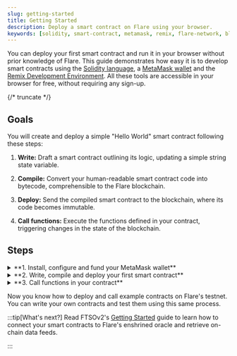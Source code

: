 ```yaml
---
slug: getting-started
title: Getting Started
description: Deploy a smart contract on Flare using your browser.
keywords: [solidity, smart-contract, metamask, remix, flare-network, blockchain]
---
```



You can deploy your first smart contract and run it in your browser without prior knowledge of Flare. This guide demonstrates how easy it is to develop smart contracts using the [Solidity language](https://soliditylang.org/), a [MetaMask wallet](https://metamask.io/) and the [Remix Development Environment](https://remix.ethereum.org/). All these tools are accessible in your browser for free, without requiring any sign-up.

{/* truncate */}

## Goals

You will create and deploy a simple "Hello World" smart contract following these steps:

1. **Write:** Draft a smart contract outlining its logic, updating a simple string state variable.

2. **Compile:** Convert your human-readable smart contract code into bytecode, comprehensible to the Flare blockchain.

3. **Deploy:** Send the compiled smart contract to the blockchain, where its code becomes immutable.

4. **Call functions:** Execute the functions defined in your contract, triggering changes in the state of the blockchain.

## Steps

<details>
<summary>**1. Install, configure and fund your MetaMask wallet**</summary>

1. [Install the MetaMask browser extension wallet](https://metamask.io/download/)

2. After installing, open MetaMask from your browser extensions.

   <img src={OpenMetamask} style={{ width: 300 }} />

3. Follow the instructions to create a new wallet. During setup, you'll receive a 12-word mnemonic phrase. Safeguard this phrase in a secure location, as it's crucial for accessing your wallet in the future.

4. Add the Flare Testnet Coston2 to your MetaMask wallet. Go to the the [Coston2 Blockchain Explorer](https://coston2-explorer.flare.network), scroll to the footer of the page and click on **Add Flare Testnet Coston2**.

   <img src={AddCoston2} style={{ width: 500 }} />

5. A MetaMask prompt will open asking you to approve adding the network. Click on **Approve**.

   <img src={ApproveCoston2} style={{ width: 300 }} />

6. Once approved, MetaMask will ask you to switch to Flare Testnet Coston2. Click on **Switch network**.

   <img src={SwitchNetwork} style={{ width: 300 }} />

7. Copy your MetaMask address.

   <img src={CopyAddress} style={{ width: 300 }} />

8. Paste your address in the [Coston2 Faucet](https://faucet.flare.network/coston2) and click on **Request C2FLR**.

   <img src={PasteAddress} style={{ width: 400 }} />

9. After the faucet completes the transaction, which can take a few seconds, you should find testnet C2FLR in your MetaMask wallet.

   <img src={AfterFaucetConfirmation} style={{ width: 300 }} />

With your wallet configured and funded, you're ready to write, compile, and deploy your contract.

</details>

<details>
<summary>**2. Write, compile and deploy your first smart contract**</summary>

Start with a simple HelloWorld.sol example. This contract illustrates setting and retrieving variables within a smart contract on-chain.

```solidity title="HelloWorld.sol"
// SPDX-License-Identifier: MIT
pragma solidity 0.8.19;

/**
 * THIS IS AN EXAMPLE CONTRACT.
 * DO NOT USE THIS CODE IN PRODUCTION.
 */

contract HelloWorld {
    string public message;

    constructor(string memory initialMessage) {
        message = initialMessage;
    }

    function updateMessage(string memory newMessage) public {
        message = newMessage;
    }
}
```

   <details>
   <summary>Didn't understand the Solidity code?</summary>

Let's break down the `HelloWorld` contract:

1.  **Pragma Directive:** The `pragma solidity 0.8.19;` statement specifies the version of the Solidity compiler the contract should use.

2.  **Contract Declaration:** The `contract HelloWorld { ... }` statement defines a new Solidity contract named `HelloWorld`.

3.  **State Variable:** `string public message`; declares a state variable named `message`, which is of type `string` and is publicly accessible (due to the `public` visibility modifier). This variable will store a message that can be read by any external entity.

4.  **Constructor:** The `constructor(string memory initialMessage) { ... }` function is a special function that is executed only once when the contract is deployed. It initializes the `message` state variable with the value passed as `initialMessage` when the contract is deployed.

5.  **Function `updateMessage`:** This function allows anyone to update the `message` state variable. It takes a `newMessage` parameter of type `string`, updates the `message` variable with the new value, and is publicly accessible (`public` visibility modifier).

   </details>

1. [Open the contract in Remix](https://remix.ethereum.org/#version=soljson-v0.8.19+commit.7dd6d404.js&optimize=false&runs=200&gist=c05ca2bc30aba872d584bb56578a893f)

2. Click on `HelloWorld.sol` in the file explorer to open the contract in the Remix editor.

3. Navigate to the **Solidity compiler** tab on the left to view the compiler settings.

   <img src={OpenSolidityCompiler} style={{ width: 300 }} />

4. Click the **Compile HelloWorld.sol** button to compile the contract. This converts the contract from human-readable Solidity code into bytecode that the Flare blockchain can understand.

   <img src={CompileContract} style={{ width: 300 }} />

5. After Remix compiles the contract, deploy it. On the left side of Remix, click the **Deploy & Run Transactions** tab to view the deployment settings.

   <img src={DeployAndRunTxs} style={{ width: 300 }} />

6. In the deployment settings, select the **Injected Provider - MetaMask** environment. This tells Remix that you want to deploy your contract to the blockchain that you configured in MetaMask.

   <img src={SetInjectedProvider} style={{ width: 300 }} />

7. Next to the **Deploy** button, enter a message that you want to send with the smart contract when you deploy it. This contract has a constructor that sets an initial message when you deploy the contract.

   <img src={MessageWhenDeploying} style={{ width: 300 }} />

8. Click the **Deploy** button to deploy the contract and its initial message to the blockchain. MetaMask opens and asks you to confirm payment to deploy the contract. Make sure MetaMask is set to the Flare Testnet Coston2 network before you accept the transaction. Click on **Confirm**.

   <img src={ConfirmDeployInMetamask} style={{ width: 300 }} />

9. After a few seconds, the transaction completes and your contract appears under the **Deployed/Unpinned Contracts** list in Remix. Click the contract dropdown to view its variables and functions. Click the **message** button. Remix retrieves and prints the initial message that you set.

   <img src={ClickOnMessage} style={{ width: 300 }} />

The contract has an address just like your wallet address. To see details about your deployed contract, copy the contract address from the list in Remix and search for it in the [Coston2 Blockchain Explorer](https://coston2-explorer.flare.network/).

</details>

<details>
<summary>**3. Call functions in your contract**</summary>

Since you deployed the contract to a blockchain, multiple nodes on the test network have confirmed your payment for the smart contract. The contract, along with its variables and functions, is now permanently stored on the blockchain. To change the `message` variable within your contract, simply run the `updateMessage` function.

1. In your deployed contract, enter a new message next to the updateMessage function. Click the **updateMessage** button to set the new message in the contract data.

   <img src={UpdateMessage} style={{ width: 300 }} />

2. A MetaMask prompt will open and ask you to confirm payment to update the state of your contract. Click **Confirm** to approve the transaction.

   <img src={ConfirmMetamaskUpdateMessage} style={{ width: 300 }} />

3. Click the **message** button again to see the updated value.

   <img src={QueryUpdatedMessage} style={{ width: 300 }} />

</details>

Now you know how to deploy and call example contracts on Flare's testnet. You can write your own contracts and test them using this same process.

:::tip[What's next?]
Read FTSOv2's [Getting Started](/ftso/getting-started) guide to learn how to connect your smart contracts to Flare's enshrined oracle and retrieve on-chain data feeds.

:::

